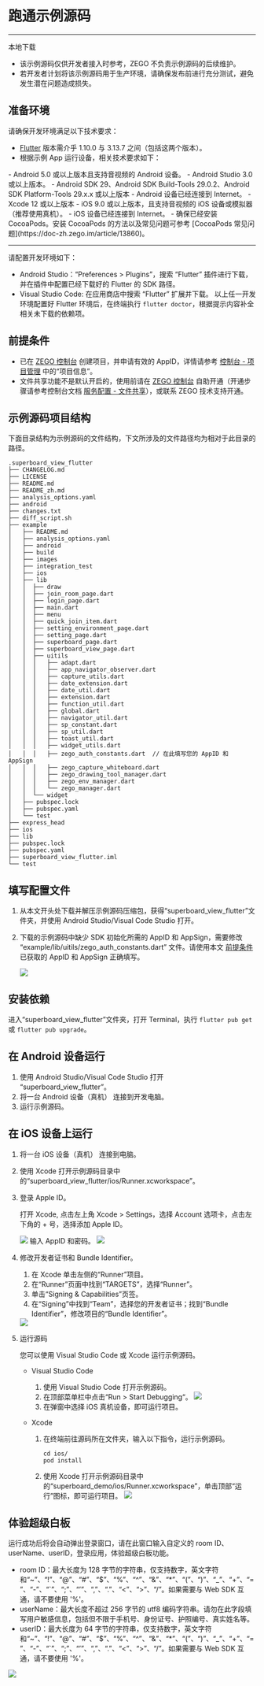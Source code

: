 # 跑通示例源码

---


<Card title="示例源码" href="https://storage.zego.im/SuperBoardSDK%2FFlutter%2FDemoSourceCode%2Fsuperboard_view_flutter.zip" target="_blank">
本地下载
</Card>

<Warning title="Warning">

- 该示例源码仅供开发者接入时参考，ZEGO 不负责示例源码的后续维护。
- 若开发者计划将该示例源码用于生产环境，请确保发布前进行充分测试，避免发生潜在问题造成损失。
</Warning>

## 准备环境

请确保开发环境满足以下技术要求： 
- [Flutter](https://flutter.dev/docs/get-started/install) 版本需介乎 1.10.0 与 3.13.7 之间（包括这两个版本）。
- 根据示例 App 运行设备，相关技术要求如下：

<Tabs>
<Tab title=" Android">
  - Android 5.0 或以上版本且支持音视频的 Android 设备。 
  - Android Studio 3.0 或以上版本。 
  - Android SDK 29、Android SDK Build-Tools 29.0.2、Android SDK Platform-Tools 29.x.x 或以上版本 
  - Android 设备已经连接到 Internet。
</Tab>
<Tab title="iOS">
  - Xcode 12 或以上版本 
  - iOS 9.0 或以上版本，且支持音视频的 iOS 设备或模拟器（推荐使用真机）。 
  - iOS 设备已经连接到 Internet。 
  - 确保已经安装 CocoaPods。安装 CocoaPods 的方法以及常见问题可参考 [CocoaPods 常见问题](https://doc-zh.zego.im/article/13860)。 
</Tab>
</Tabs>

---    

请配置开发环境如下： 

- Android Studio：“Preferences > Plugins”，搜索 “Flutter” 插件进行下载，并在插件中配置已经下载好的 Flutter 的 SDK 路径。 
- Visual Studio Code: 在应用商店中搜索 “Flutter” 扩展并下载。
以上任一开发环境配置好 Flutter 环境后，在终端执行 `flutter doctor`，根据提示内容补全相关未下载的依赖项。 

## 前提条件

- 已在 [ZEGO 控制台](https://console.zego.im) 创建项目，并申请有效的 AppID，详情请参考 [控制台 - 项目管理](#12107) 中的“项目信息”。
- 文件共享功能不是默认开启的，使用前请在 [ZEGO 控制台](https://console.zego.im) 自助开通（开通步骤请参考控制台文档 [服务配置 - 文件共享](#14338)），或联系 ZEGO 技术支持开通。

## 示例源码项目结构

下面目录结构为示例源码的文件结构，下文所涉及的文件路径均为相对于此目录的路径。

```shell
.superboard_view_flutter
├── CHANGELOG.md
├── LICENSE
├── README.md
├── README_zh.md
├── analysis_options.yaml
├── android
├── changes.txt
├── diff_script.sh
├── example
│   ├── README.md
│   ├── analysis_options.yaml
│   ├── android
│   ├── build
│   ├── images
│   ├── integration_test
│   ├── ios
│   ├── lib
│   │  ├── draw
│   │  ├── join_room_page.dart
│   │  ├── login_page.dart
│   │  ├── main.dart
│   │  ├── menu
│   │  ├── quick_join_item.dart
│   │  ├── setting_environment_page.dart
│   │  ├── setting_page.dart
│   │  ├── superboard_page.dart
│   │  ├── superboard_view_page.dart
│   │  ├── uitils
│   │  │   ├── adapt.dart
│   │  │   ├── app_navigator_observer.dart
│   │  │   ├── capture_utils.dart
│   │  │   ├── date_extension.dart
│   │  │   ├── date_util.dart
│   │  │   ├── extension.dart
│   │  │   ├── function_util.dart
│   │  │   ├── global.dart
│   │  │   ├── navigator_util.dart
│   │  │   ├── sp_constant.dart
│   │  │   ├── sp_util.dart
│   │  │   ├── toast_util.dart
│   │  │   ├── widget_utils.dart
│   │  │   ├── zego_auth_constants.dart  // 在此填写您的 AppID 和 AppSign
│   │  │   ├── zego_capture_whiteboard.dart
│   │  │   ├── zego_drawing_tool_manager.dart
│   │  │   ├── zego_env_manager.dart
│   │  │   └── zego_manager.dart
│   │  └── widget
│   ├── pubspec.lock
│   ├── pubspec.yaml
│   └── test
├── express_head
├── ios
├── lib
├── pubspec.lock
├── pubspec.yaml
├── superboard_view_flutter.iml
└── test
```

## 填写配置文件

1. 从本文开头处下载并解压示例源码压缩包，获得“superboard_view_flutter”文件夹，并使用 Android Studio/Visual Code Studio 打开。

2. 下载的示例源码中缺少 SDK 初始化所需的 AppID 和 AppSign，需要修改 “example/lib/uitils/zego_auth_constants.dart” 文件。请使用本文 [前提条件](#18393#2) 已获取的 AppID 和 AppSign 正确填写。

    <Frame width="512" height="auto" caption=""><img src="https://storage.zego.im/sdk-doc/Pics/superboard/flutter/appID.png" /></Frame>

## 安装依赖

进入“superboard_view_flutter”文件夹，打开 Terminal，执行 `flutter pub get` 或 `flutter pub upgrade`。 

## 在 Android 设备运行

1. 使用 Android Studio/Visual Code Studio 打开 “superboard_view_flutter”。 
2. 将一台 Android 设备（真机） 连接到开发电脑。 
3. 运行示例源码。 

## 在 iOS 设备上运行

1. 将一台 iOS 设备（真机） 连接到电脑。  
2. 使用 Xcode 打开示例源码目录中的“superboard_view_flutter/ios/Runner.xcworkspace”。 
3. 登录 Apple ID。

    打开 Xcode, 点击左上角 Xcode > Settings，选择 Account 选项卡，点击左下角的 + 号，选择添加 Apple ID。
    <Frame width="512" height="auto" caption=""><img src="https://storage.zego.im/sdk-doc/Pics/superboard/flutter/login_AppleID.jpeg" /></Frame>
    输入 AppID 和密码。
    <Frame width="512" height="auto" caption=""><img src="https://storage.zego.im/sdk-doc/Pics/superboard/flutter/login.jpeg" /></Frame>
4. 修改开发者证书和 Bundle Identifier。
   1. 在 Xcode 单击左侧的“Runner”项目。
   2. 在“Runner”页面中找到“TARGETS”，选择“Runner”。
   3. 单击“Signing & Capabilities”页签。
   4. 在“Signing”中找到“Team”，选择您的开发者证书；找到“Bundle Identifier”，修改项目的“Bundle Identifier”。
   <Frame width="512" height="auto" caption=""><img src="https://storage.zego.im/sdk-doc/Pics/superboard/flutter/Signing_and_Capabilities.jpeg" /></Frame>
    
5. 运行源码

    您可以使用 Visual Studio Code 或 Xcode 运行示例源码。

    - Visual Studio Code
        1. 使用 Visual Studio Code 打开示例源码。
        2. 在顶部菜单栏中点击“Run > Start Debugging“。
            <Frame width="512" height="auto" caption=""><img src="https://storage.zego.im/sdk-doc/Pics/superboard/flutter/vscode_run.jpeg" /></Frame>
        3. 在弹窗中选择 iOS 真机设备，即可运行项目。

    - Xcode
        1. 在终端前往源码所在文件夹，输入以下指令，运行示例源码。        
            ```shell
            cd ios/ 
            pod install 
            ```
        2. 使用 Xcode 打开示例源码目录中的“superboard_demo/ios/Runner.xcworkspace”，单击顶部“运行”图标，即可运行项目。              
            <Frame width="512" height="auto" caption=""><img src="https://storage.zego.im/sdk-doc/Pics/superboard/flutter/xcode_run.jpeg" /></Frame>

## 体验超级白板

运行成功后将会自动弹出登录窗口，请在此窗口输入自定义的 room ID、userName、userID，登录应用，体验超级白板功能。

<Warning title="Warning">

- room ID：最大长度为 128 字节的字符串，仅支持数字，英文字符和“~”、“!”、“@”、“#”、“$”、“%”、“^”、“&”、“*”、“(”、“)”、“_”、“+”、“=”、“-”、“`”、“;”、“’”、“,”、“.”、“\<”、“>”、“/”。如果需要与 Web SDK 互通，请不要使用 '%'。
- userName：最大长度不超过 256 字节的 utf8 编码字符串。请勿在此字段填写用户敏感信息，包括但不限于手机号、身份证号、护照编号、真实姓名等。
- userID：最大长度为 64 字节的字符串，仅支持数字，英文字符和“~”、“!”、“@”、“#”、“$”、“%”、“^”、“&”、“*”、“(”、“)”、“_”、“+”、“=”、“-”、“`”、“;”、“’”、“,”、“.”、“\<”、“>”、“/”。如果需要与 Web SDK 互通，请不要使用 '%'。
</Warning>

<Frame width="256" height="auto" caption=""><img src="https://storage.zego.im/sdk-doc/Pics/superboard/flutter/demo_run.jpeg" /></Frame>
